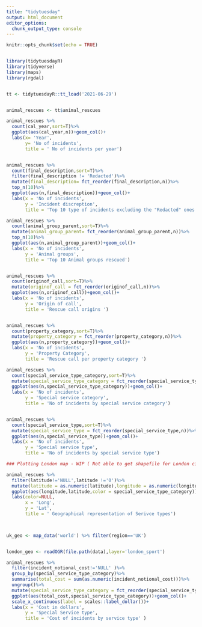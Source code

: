 ```yaml
---
title: "tidytuesday"
output: html_document
editor_options: 
  chunk_output_type: console
---
```


```r
knitr::opts_chunk$set(echo = TRUE)


library(tidytuesdayR)
library(tidyverse)
library(maps)
library(rgdal)


tt <- tidytuesdayR::tt_load('2021-06-29')


animal_rescues <- tt$animal_rescues

animal_rescues %>% 
  count(cal_year,sort=T)%>%
  ggplot(aes(cal_year,n))+geom_col()+
  labs(x= 'Year',
       y= 'No of incidents',
       title = ' No of incidents per year')


animal_rescues %>% 
  count(final_description,sort=T)%>%
  filter(final_description != 'Redacted')%>%
  mutate(final_description= fct_reorder(final_description,n))%>%
  top_n(10)%>%
  ggplot(aes(n,final_description))+geom_col()+
  labs(x = 'No of incidents',
       y = 'Incident discreption',
       title = 'Top 10 type of incidents excluding the "Redacted" ones')

animal_rescues %>% 
  count(animal_group_parent,sort=T)%>%
  mutate(animal_group_parent= fct_reorder(animal_group_parent,n))%>%
  top_n(10)%>%
  ggplot(aes(n,animal_group_parent))+geom_col()+
  labs(x = 'No of incidents',
       y = 'Animal groups',
       title = 'Top 10 Animal groups rescued')


animal_rescues %>% 
  count(originof_call,sort=T)%>%
  mutate(originof_call = fct_reorder(originof_call,n))%>%
  ggplot(aes(n,originof_call))+geom_col()+
  labs(x = 'No of incidents',
       y = 'Origin of call',
       title = 'Rescue call origins ')


animal_rescues %>% 
  count(property_category,sort=T)%>%
  mutate(property_category = fct_reorder(property_category,n))%>%
  ggplot(aes(n,property_category))+geom_col()+
  labs(x = 'No of incidents',
       y = 'Property Category',
       title = 'Rescue call per property category ')

animal_rescues %>% 
  count(special_service_type_category,sort=T)%>%
  mutate(special_service_type_category = fct_reorder(special_service_type_category,n))%>%
  ggplot(aes(n,special_service_type_category))+geom_col()+
  labs(x = 'No of incidents',
       y = 'Special service category',
       title = 'No of incidents by special service category')


animal_rescues %>% 
  count(special_service_type,sort=T)%>%
  mutate(special_service_type = fct_reorder(special_service_type,n))%>%
  ggplot(aes(n,special_service_type))+geom_col()+
  labs(x = 'No of incidents',
       y = 'Special service type',
       title = 'No of incidents by special service type')

```


``` r

### Plotting London map - WIP ( Not able to get shapefile for London city)

animal_rescues %>% 
  filter(latitude!='NULL',latitude !='0')%>%
  mutate(latitude = as.numeric(latitude),longitude = as.numeric(longitude))%>%
  ggplot(aes(longitude,latitude,color = special_service_type_category))+geom_point()+
  labs(color=NULL,
       x = 'Long',
       y = 'Lat',
       title = ' Geographical representation of Serivce types')
  


uk_geo <- map_data('world') %>% filter(region=='UK')


london_geo <- readOGR(file.path(data),layer='london_sport')


```


```r

animal_rescues %>% 
  filter(incident_notional_cost!='NULL' )%>%
  group_by(special_service_type_category)%>%
  summarise(total_cost = sum(as.numeric(incident_notional_cost)))%>%
  ungroup()%>%
  mutate(special_service_type_category = fct_reorder(special_service_type_category,total_cost))%>%
  ggplot(aes(total_cost,special_service_type_category))+geom_col()+
  scale_x_continuous(label = scales::label_dollar())+
  labs(x = 'Cost in dollars',
       y = 'Special Service type',
       title = 'Cost of incidents by service type' )
  

```

